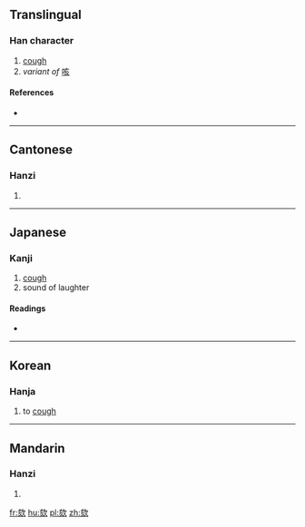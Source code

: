 ==Translingual==

===Han character===
{{Han char|rn=76|rad=欠|as=06|sn=10|four=0788<sub>2</sub>|canj=卜人弓人 (YONO)}}

# [[cough]]
# ''variant of'' [[咳]]

====References====
* {{Han ref|kx=0567.190|dkj=16061|dj=0955.370|hdz=32139.050|uh=6B2C|ud=27436|bh=D1F5|bd=53749}}

----

==Cantonese==

===Hanzi===
{{yue-hanzi|jyut=|y=kat1}}

# {{defn|lang=yue|sort=欠06}}

----

==Japanese==

===Kanji===
{{ja-kanji|grade=|rs=欠06}}

# [[cough]]
# sound of laughter

====Readings====
* {{ja-readings|on=[[かい]] (kai), [[き]] (ki), [[がい]] (gai)|kun=[[せき]] (seki)}}

----

==Korean==

===Hanja===
{{ko-hanja|hangeul=해|eumhun=|rv=hae|mr=hae|y=hay}}

# to [[cough]]

----

==Mandarin==

===Hanzi===
{{cmn-hanzi|pin=[[kài]] ([[kai4]])|wg=k'ai<sup>4</sup>}}

# {{defn|lang=cmn|sort=欠06}}

[[fr:欬]]
[[hu:欬]]
[[pl:欬]]
[[zh:欬]]